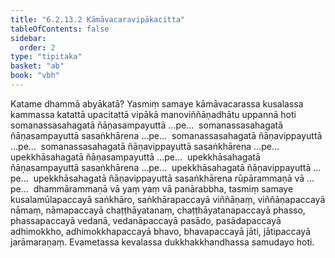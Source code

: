 ```yaml
---
title: "6.2.13.2 Kāmāvacaravipākacitta"
tableOfContents: false
sidebar:
  order: 2
type: "tipitaka"
basket: "ab"
book: "vbh"
---
```



<DynamicBreadcrumb />

<Division number="346" book="vbh" bookNo="30" page="195">

<Paragraph number="1310" book="vbh">
Katame dhammā abyākatā? Yasmiṃ samaye kāmāvacarassa kusalassa kammassa katattā upacitattā vipākā manoviññāṇadhātu uppannā hoti somanassasahagatā ñāṇasampayuttā …pe…  somanassasahagatā ñāṇasampayuttā sasaṅkhārena …pe…  somanassasahagatā ñāṇavippayuttā …pe…  somanassasahagatā ñāṇavippayuttā sasaṅkhārena …pe…  upekkhāsahagatā ñāṇasampayuttā …pe…  upekkhāsahagatā ñāṇasampayuttā sasaṅkhārena …pe…  upekkhāsahagatā ñāṇavippayuttā …pe…  upekkhāsahagatā ñāṇavippayuttā sasaṅkhārena rūpārammaṇā vā …pe…  dhammārammaṇā vā yaṃ yaṃ vā panārabbha, tasmiṃ samaye kusalamūlapaccayā saṅkhāro, saṅkhārapaccayā viññāṇaṃ, viññāṇapaccayā nāmaṃ, nāmapaccayā chaṭṭhāyatanaṃ, chaṭṭhāyatanapaccayā phasso, phassapaccayā vedanā, vedanāpaccayā pasādo, pasādapaccayā adhimokkho, adhimokkhapaccayā bhavo, bhavapaccayā jāti, jātipaccayā jarāmaraṇaṃ. Evametassa kevalassa dukkhakkhandhassa samudayo hoti.
</Paragraph>
</Division>
